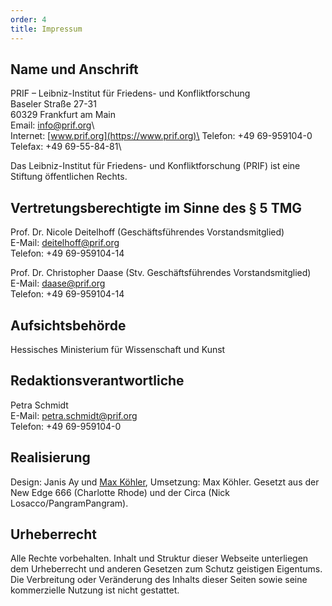 ```yaml
---
order: 4
title: Impressum
---
```


## Name und Anschrift

PRIF – Leibniz-Institut für Friedens- und Konfliktforschung\
Baseler Straße 27-31\
60329 Frankfurt am Main\
Email: [info@prif.org](mailto:info@prif.org)\  
Internet: [www.prif.org](https://www.prif.org)\
Telefon: +49 69-959104-0\
Telefax: +49 69-55-84-81\

Das Leibniz-Institut für Friedens- und Konfliktforschung (PRIF) ist eine Stiftung öffentlichen Rechts. 

## Vertretungsberechtigte im Sinne des § 5 TMG 

Prof. Dr. Nicole Deitelhoff (Geschäftsführendes Vorstandsmitglied)\
E-Mail: [deitelhoff@prif.org](mailto:deitelhoff@prif.org)\
Telefon: +49 69-959104-14

Prof. Dr. Christopher Daase (Stv. Geschäftsführendes Vorstandsmitglied)\
E-Mail: [daase@prif.org](mailto:daase@prif.org)\
Telefon: +49 69-959104-14 

## Aufsichtsbehörde

Hessisches Ministerium für Wissenschaft und Kunst 

## Redaktionsverantwortliche

Petra Schmidt\
E-Mail: [petra.schmidt@prif.org](mailto:petra.schmidt@prif.org)\
Telefon: +49 69-959104-0

## Realisierung

Design: Janis Ay und [Max Köhler](https://www.maxkohler.com/), Umsetzung: Max Köhler. Gesetzt aus der New Edge 666 (Charlotte Rhode) und der Circa (Nick Losacco/PangramPangram).

## Urheberrecht

Alle Rechte vorbehalten. Inhalt und Struktur dieser Webseite unterliegen dem Urheberrecht und anderen Gesetzen zum Schutz geistigen Eigentums. Die Verbreitung oder Veränderung des Inhalts dieser Seiten sowie seine kommerzielle Nutzung ist nicht gestattet.
